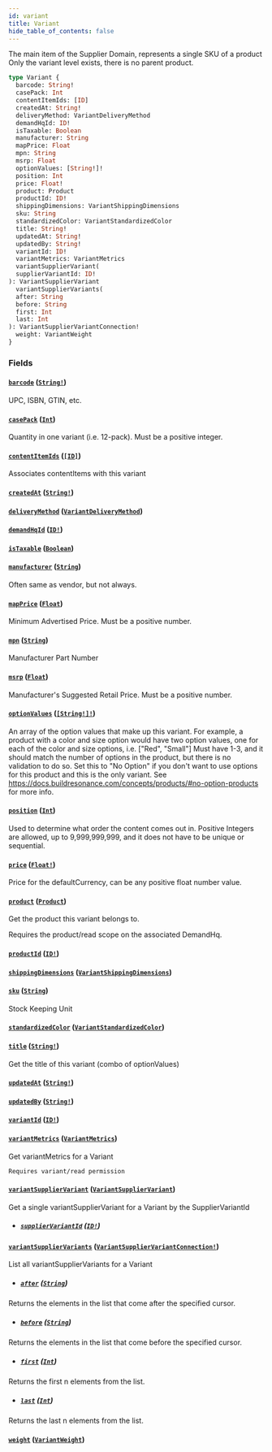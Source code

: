 ```yaml
---
id: variant
title: Variant
hide_table_of_contents: false
---
```



The main item of the Supplier Domain, represents a single SKU of a product
Only the variant level exists, there is no parent product.

```graphql
type Variant {
  barcode: String!
  casePack: Int
  contentItemIds: [ID]
  createdAt: String!
  deliveryMethod: VariantDeliveryMethod
  demandHqId: ID!
  isTaxable: Boolean
  manufacturer: String
  mapPrice: Float
  mpn: String
  msrp: Float
  optionValues: [String!]!
  position: Int
  price: Float!
  product: Product
  productId: ID!
  shippingDimensions: VariantShippingDimensions
  sku: String
  standardizedColor: VariantStandardizedColor
  title: String!
  updatedAt: String!
  updatedBy: String!
  variantId: ID!
  variantMetrics: VariantMetrics
  variantSupplierVariant(
  supplierVariantId: ID!
): VariantSupplierVariant
  variantSupplierVariants(
  after: String
  before: String
  first: Int
  last: Int
): VariantSupplierVariantConnection!
  weight: VariantWeight
}
```


### Fields

#### [`barcode`](#) ([`String!`](/demand/api/graphql-admin/reference/scalars/string))

UPC, ISBN, GTIN, etc.


#### [`casePack`](#) ([`Int`](/demand/api/graphql-admin/reference/scalars/int))

Quantity in one variant (i.e. 12-pack). Must be a positive integer.


#### [`contentItemIds`](#) ([`[ID]`](/demand/api/graphql-admin/reference/scalars/id))

Associates contentItems with this variant


#### [`createdAt`](#) ([`String!`](/demand/api/graphql-admin/reference/scalars/string))




#### [`deliveryMethod`](#) ([`VariantDeliveryMethod`](/demand/api/graphql-admin/reference/enums/variant-delivery-method))




#### [`demandHqId`](#) ([`ID!`](/demand/api/graphql-admin/reference/scalars/id))




#### [`isTaxable`](#) ([`Boolean`](/demand/api/graphql-admin/reference/scalars/boolean))




#### [`manufacturer`](#) ([`String`](/demand/api/graphql-admin/reference/scalars/string))

Often same as vendor, but not always.


#### [`mapPrice`](#) ([`Float`](/demand/api/graphql-admin/reference/scalars/float))

Minimum Advertised Price. Must be a positive number.


#### [`mpn`](#) ([`String`](/demand/api/graphql-admin/reference/scalars/string))

Manufacturer Part Number


#### [`msrp`](#) ([`Float`](/demand/api/graphql-admin/reference/scalars/float))

Manufacturer's Suggested Retail Price. Must be a positive number.


#### [`optionValues`](#) ([`[String!]!`](/demand/api/graphql-admin/reference/scalars/string))

An array of the option values that make up this variant.
For example, a product with a color and size option would have two option values,
one for each of the color and size options, i.e. ["Red", "Small"]
Must have 1-3, and it should match the number of options in the product, but there is no validation to do so.
Set this to "No Option" if you don't want to use options for this product and this is the only variant.
See https://docs.buildresonance.com/concepts/products/#no-option-products for more info.


#### [`position`](#) ([`Int`](/demand/api/graphql-admin/reference/scalars/int))

Used to determine what order the content comes out in.
Positive Integers are allowed, up to 9,999,999,999, and it does not have to be unique or sequential.


#### [`price`](#) ([`Float!`](/demand/api/graphql-admin/reference/scalars/float))

Price for the defaultCurrency, can be any positive float number value.


#### [`product`](#) ([`Product`](/demand/api/graphql-admin/reference/objects/product))

Get the product this variant belongs to.
            
Requires the product/read scope on the associated DemandHq.


#### [`productId`](#) ([`ID!`](/demand/api/graphql-admin/reference/scalars/id))




#### [`shippingDimensions`](#) ([`VariantShippingDimensions`](/demand/api/graphql-admin/reference/objects/variant-shipping-dimensions))




#### [`sku`](#) ([`String`](/demand/api/graphql-admin/reference/scalars/string))

Stock Keeping Unit


#### [`standardizedColor`](#) ([`VariantStandardizedColor`](/demand/api/graphql-admin/reference/enums/variant-standardized-color))




#### [`title`](#) ([`String!`](/demand/api/graphql-admin/reference/scalars/string))

Get the title of this variant (combo of optionValues)


#### [`updatedAt`](#) ([`String!`](/demand/api/graphql-admin/reference/scalars/string))




#### [`updatedBy`](#) ([`String!`](/demand/api/graphql-admin/reference/scalars/string))




#### [`variantId`](#) ([`ID!`](/demand/api/graphql-admin/reference/scalars/id))




#### [`variantMetrics`](#) ([`VariantMetrics`](/demand/api/graphql-admin/reference/objects/variant-metrics))

Get variantMetrics for a Variant
            
    Requires variant/read permission


#### [`variantSupplierVariant`](#) ([`VariantSupplierVariant`](/demand/api/graphql-admin/reference/objects/variant-supplier-variant))

Get a single variantSupplierVariant for a Variant by the SupplierVariantId
- ##### [`supplierVariantId`](#) ([`ID!`](/demand/api/graphql-admin/reference/scalars/id))




#### [`variantSupplierVariants`](#) ([`VariantSupplierVariantConnection!`](/demand/api/graphql-admin/reference/objects/variant-supplier-variant-connection))

List all variantSupplierVariants for a Variant
- ##### [`after`](#) ([`String`](/demand/api/graphql-admin/reference/scalars/string))

Returns the elements in the list that come after the specified cursor.


- ##### [`before`](#) ([`String`](/demand/api/graphql-admin/reference/scalars/string))

Returns the elements in the list that come before the specified cursor.


- ##### [`first`](#) ([`Int`](/demand/api/graphql-admin/reference/scalars/int))

Returns the first n elements from the list.


- ##### [`last`](#) ([`Int`](/demand/api/graphql-admin/reference/scalars/int))

Returns the last n elements from the list.


#### [`weight`](#) ([`VariantWeight`](/demand/api/graphql-admin/reference/objects/variant-weight))






